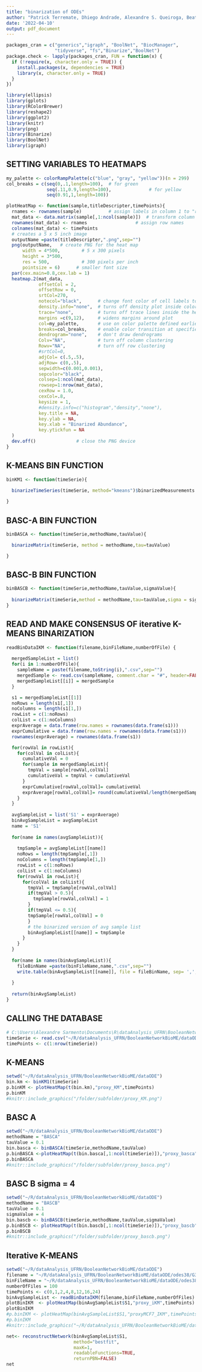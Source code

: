 ---
title: "binarization of ODEs"
author: "Patrick Terremate, Dhiego Andrade, Alexandre S. Queiroga, Beatriz Stransky"
date: '2022-04-10'
output: pdf_document
---
```{r}
packages_cran = c("generics","igraph", "BoolNet", "BiocManager", 
                  "tidyverse", "fs","Binarize","BoolNet")
package.check <- lapply(packages_cran, FUN = function(x) {
  if (!require(x, character.only = TRUE)) {
    install.packages(x, dependencies = TRUE)
    library(x, character.only = TRUE)
  }
})

```

```{r}
library(ellipsis)
library(gplots)
library(RColorBrewer)
library(reshape2)
library(ggplot2)
library(knitr)
library(png)
library(Binarize)
library(BoolNet)
library(igraph)
```
## SETTING VARIABLES TO HEATMAPS
```{r}
my_palette <- colorRampPalette(c("blue", "gray", "yellow"))(n = 299)
col_breaks = c(seq(0,.1,length=100),  # for green
               seq(.11,0.9,length=100),              # for yellow
               seq(0.91,1,length=100))

plotHeatMap <- function(sample,titleDescripter,timePoints){  
  rnames <- rownames(sample)          # assign labels in column 1 to "rnames"                           
  mat_data <- data.matrix(sample[,1:ncol(sample)])  # transform column 2- # of timepts into a matrix
  rownames(mat_data) <- rnames                  # assign row names 
  colnames(mat_data) <- timePoints
  # creates a 5 x 5 inch image
  outputName =paste(titleDescripter,".png",sep="") 
  png(outputName,   # create PNG for the heat map        
      width = 4*500,        # 5 x 300 pixels
      height = 3*500,
      res = 500,            # 300 pixels per inch
      pointsize = 6)      # smaller font size
  par(cex.main=0.8,cex.lab = 1)
  heatmap.2(mat_data,
            offsetCol = 2,
            offsetRow = 0,
            srtCol=270,
            notecol="black",      # change font color of cell labels to black
            density.info="none",  # turns off density plot inside color legend
            trace="none",         # turns off trace lines inside the heat map
            margins =c(9,12),     # widens margins around plot
            col=my_palette,       # use on color palette defined earlier 
            breaks=col_breaks,    # enable color transition at specified limits
            dendrogram="none",    # don't draw dendrograms
            Colv="NA",            # turn off column clustering
            Rowv="NA",            # turn off row clustering
            #srtCol=0,
            adjCol= c(.5,.5),
            adjRow= c(0,.5),
            sepwidth=c(0.001,0.001),
            sepcolor="black",
            colsep=1:ncol(mat_data),
            rowsep=1:nrow(mat_data),
            cexRow = 1.0,
            cexCol=.8,
            keysize = 1,
            #density.info=c("histogram","density","none"),
            key.title = NA,
            key.ylab = NA,
            key.xlab = "Binarized Abundance",
            key.ytickfun = NA
  )
  dev.off()               # close the PNG device  
}
```
## K-MEANS BIN FUNCTION
```{r}
binKM1 <- function(timeSerie){

  binarizeTimeSeries(timeSerie, method="kmeans")$binarizedMeasurements 
  
}
```
## BASC-A BIN FUNCTION
```{r}
binBASCA <- function(timeSerie,methodName,tauValue){

  binarizeMatrix(timeSerie, method = methodName,tau=tauValue) 

}
```
## BASC-B BIN FUNCTION
```{r}
binBASCB <- function(timeSerie,methodName,tauValue,sigmaValue){
  
  binarizeMatrix(timeSerie,method = methodName,tau=tauValue,sigma = sigmaValue)
}
```
## READ AND MAKE CONSENSUS OF iterative K-MEANS BINARIZATION
```{r}
readBinDataIKM <- function(filename,binFileName,numberOfFile) {
  
  mergedSampleList = list()
  for(i in 1:numberOfFile){
    sampleName = paste(filename,toString(i),".csv",sep="")
    mergedSample <- read.csv(sampleName, comment.char = "#", header=FALSE, check.names=FALSE,row.names=1)
    mergedSampleList[[i]] = mergedSample
  }

  s1 = mergedSampleList[[1]]
  noRows = length(s1[,1])
  noColumns = length(s1[1,])
  rowList = c(1:noRows)
  colList = c(1:noColumns)
  exprAverage = data.frame(row.names = rownames(data.frame(s1)))
  exprCumulative = data.frame(row.names = rownames(data.frame(s1)))
  rownames(exprAverage) = rownames(data.frame(s1))

  for(rowVal in rowList){
    for(colVal in colList){
      cumulativeVal = 0
      for(sample in mergedSampleList){
        tmpVal = sample[rowVal,colVal]
        cumulativeVal = tmpVal + cumulativeVal 
      }
      exprCumulative[rowVal,colVal]= cumulativeVal
      exprAverage[rowVal,colVal]= round(cumulativeVal/length(mergedSampleList),1)
    }
  }
  
  avgSampleList = list('S1' = exprAverage)
  binAvgSampleList = avgSampleList
  name = 'S1'
  
  for(name in names(avgSampleList)){
    
    tmpSample = avgSampleList[[name]]
    noRows = length(tmpSample[,1])
    noColumns = length(tmpSample[1,])
    rowList = c(1:noRows)
    colList = c(1:noColumns)
    for(rowVal in rowList){
      for(colVal in colList){
        tmpVal = tmpSample[rowVal,colVal]
        if(tmpVal > 0.5){
          tmpSample[rowVal,colVal] = 1
        }
        if(tmpVal <= 0.5){
        tmpSample[rowVal,colVal] = 0
        }
        # the binarized version of avg sample list
        binAvgSampleList[[name]] = tmpSample
      }
    }
  }
  
  for(name in names(binAvgSampleList)){
    fileBinName =paste(binFileName,name,".csv",sep="")
    write.table(binAvgSampleList[[name]], file = fileBinName, sep= ',',quote=FALSE, row.names = rownames(binAvgSampleList[[name]]))
  
  }
  
  return(binAvgSampleList) 
}
```
## CALLING THE DATABASE
```{r}
# C:\Users\Alexandre Sarmento\Documents\R\dataAnalysis_UFRN\BooleanNetworkBioME\dataODE
timeSerie <- read.csv("~/R/dataAnalysis_UFRN/BooleanNetworkBioME/dataODE/G3.csv")
timePoints <- c(1:nrow(timeSerie))
```
## K-MEANS
```{r}
setwd("~/R/dataAnalysis_UFRN/BooleanNetworkBioME/dataODE")
bin.km <- binKM1(timeSerie) 
p.binKM <- plotHeatMap(t(bin.km),"proxy_KM",timePoints)
p.binKM
#knitr::include_graphics("/folder/subfolder/proxy_KM.png")
```
## BASC A
```{r}
setwd("~/R/dataAnalysis_UFRN/BooleanNetworkBioME/dataODE")
methodName = "BASCA"
tauValue = 0.1
bin.basca <- binBASCA(timeSerie,methodName,tauValue)
p.binBASCA <-plotHeatMap(t(bin.basca[,1:ncol(timeSerie)]),"proxy_basca",timePoints)
p.binBASCA
#knitr::include_graphics("/folder/subfolder/proxy_basca.png")
```
## BASC B sigma = 4
```{r}
setwd("~/R/dataAnalysis_UFRN/BooleanNetworkBioME/dataODE")
methodName = "BASCB"
tauValue = 0.1
sigmaValue = 4
bin.bascb <- binBASCB(timeSerie,methodName,tauValue,sigmaValue)
p.binBSCB <- plotHeatMap(t(bin.bascb[,1:ncol(timeSerie)]),"proxy_bascb",timePoints)
p.binBSCB
#knitr::include_graphics("/folder/subfolder/proxy_bascb.png")
```
## Iterative K-MEANS 
```{r}
setwd("~/R/dataAnalysis_UFRN/BooleanNetworkBioME/dataODE")
filename = "~/R/dataAnalysis_UFRN/BooleanNetworkBioME/dataODE/odes38/G3_"
binFileName = "~/R/dataAnalysis_UFRN/BooleanNetworkBioME/dataODE/odes38/binAvg"
numberOfFiles = 100
timePoints <- c(0,1,2,4,8,12,16,24)
binAvgSampleList <- readBinDataIKM(filename,binFileName,numberOfFiles)
plotBinIKM  <- plotHeatMap(binAvgSampleList$S1,"proxy_iKM",timePoints)
plotBinIKM
#p.binIKM <- plotHeatMap(binAvgSampleList$S1,"proxyMCF7_IKM",timePoints)
#p.binIKM
#knitr::include_graphics("~/R/dataAnalysis_UFRN/BooleanNetworkBioME/dataODE/odes/proxy_IKM.png")
```

```{r}
net<- reconstructNetwork(binAvgSampleList$S1,
                         method="bestfit",
                         maxK=1,
                         readableFunctions=TRUE,
                         returnPBN=FALSE)
net

```

